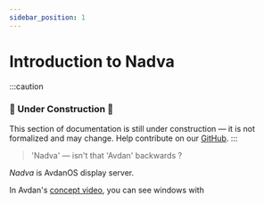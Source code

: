 ```yaml
---
sidebar_position: 1
---
```

# Introduction to Nadva

:::caution
### 🚧 Under Construction 🚧
This section of documentation is still under construction — it is not formalized and may change.
Help contribute on our [GitHub](https://github.com/Avdan-OS/docsite/tree/main/docs/Nadva/Nadva-intro.mdx).
:::

> 'Nadva' — isn't that 'Avdan' backwards ? 


*Nadva* is AvdanOS display server.

In Avdan's [concept video](https://www.youtube.com/watch?v=tXFEiw1aJTw),
you can see windows with 